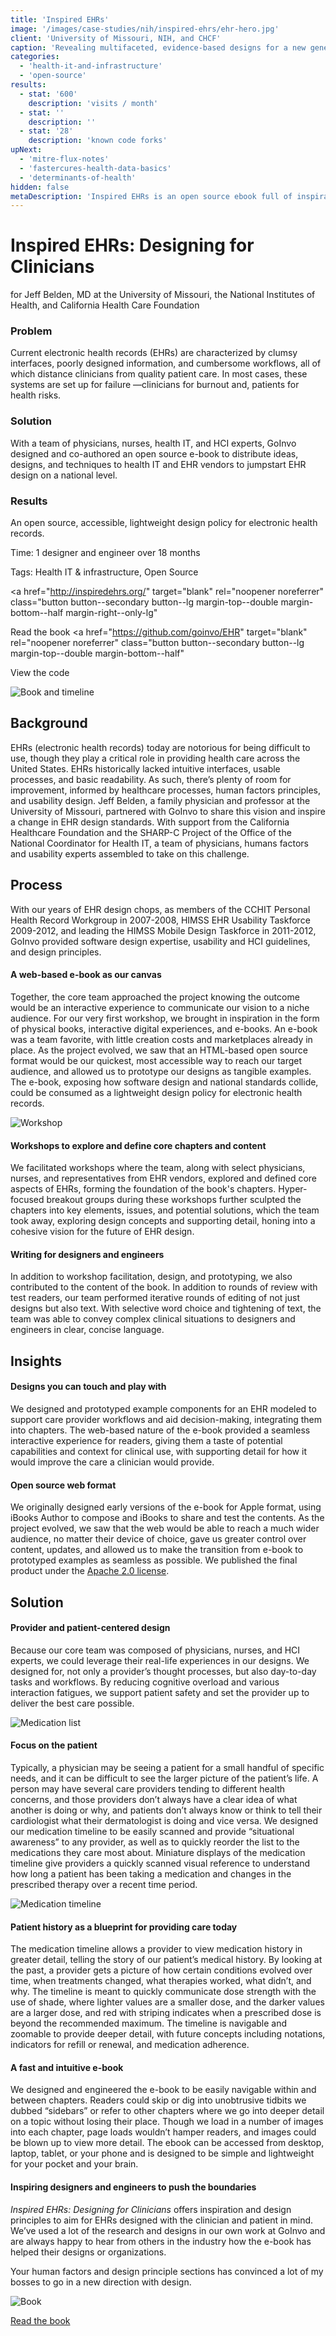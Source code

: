 ```yaml
---
title: 'Inspired EHRs'
image: '/images/case-studies/nih/inspired-ehrs/ehr-hero.jpg'
client: 'University of Missouri, NIH, and CHCF'
caption: 'Revealing multifaceted, evidence-based designs for a new generation of electronic health records.'
categories:
  - 'health-it-and-infrastructure'
  - 'open-source'
results:
  - stat: '600'
    description: 'visits / month'
  - stat: ''
    description: ''
  - stat: '28'
    description: 'known code forks'
upNext:
  - 'mitre-flux-notes'
  - 'fastercures-health-data-basics'
  - 'determinants-of-health'
hidden: false
metaDescription: 'Inspired EHRs is an open source ebook full of inspirational designs and techniques to push the limits of national electronic health record (EHR) companies.'
---
```



# Inspired EHRs: Designing for Clinicians

for Jeff Belden, MD at the University of Missouri, the National Institutes of Health, and California Health Care Foundation

### Problem

Current electronic health records (EHRs) are characterized by clumsy interfaces, poorly designed information, and cumbersome workflows, all of which distance clinicians from quality patient care. In most cases, these systems are set up for failure &mdash;clinicians for burnout and, patients for health risks.

### Solution

With a team of physicians, nurses, health IT, and HCI experts, GoInvo designed and co-authored an open source e-book to distribute ideas, designs, and techniques to health IT and EHR vendors to jumpstart EHR design on a national level.

### Results

An open source, accessible, lightweight design policy for electronic health records.

<span class="text--uppercase text--gray text--bold text--spacing text--md">Time:</span> 1 designer and engineer over 18 months

<span class="text--uppercase text--gray text--bold text--spacing text--md">Tags:</span> Health IT & infrastructure, Open Source

<a
  href="http://inspiredehrs.org/"
  target="blank"
  rel="noopener noreferrer"
  class="button button--secondary button--lg margin-top--double margin-bottom--half margin-right--only-lg"
>
  Read the book
</a>
<a
  href="https://github.com/goinvo/EHR"
  target="blank"
  rel="noopener noreferrer"
  class="button button--secondary button--lg margin-top--double margin-bottom--half"
>
  View the code
</a>
<Divider />

![Book and timeline](/images/case-studies/nih/inspired-ehrs/ehr-book-screen.jpg)

## Background

EHRs (electronic health records) today are notorious for being difficult to use, though they play a critical role in providing health care across the United States. EHRs historically lacked intuitive interfaces, usable processes, and basic readability. As such, there’s plenty of room for improvement, informed by healthcare processes, human factors principles, and usability design. Jeff Belden, a family physician and professor at the University of Missouri, partnered with GoInvo to share this vision and inspire a change in EHR design standards. With support from the California Healthcare Foundation and the SHARP-C Project of the Office of the National Coordinator for Health IT, a team of physicians, humans factors and usability experts assembled to take on this challenge.

<Divider />

## Process

With our years of EHR design chops, as members of the CCHIT Personal Health Record Workgroup in 2007-2008, HIMSS EHR Usability Taskforce 2009-2012, and leading the HIMSS Mobile Design Taskforce in 2011-2012, GoInvo provided software design expertise, usability and HCI guidelines, and design principles.

#### A web-based e-book as our canvas

Together, the core team approached the project knowing the outcome would be an interactive experience to communicate our vision to a niche audience. For our very first workshop, we brought in inspiration in the form of physical books, interactive digital experiences, and e-books. An e-book was a team favorite, with little creation costs and marketplaces already in place. As the project evolved, we saw that an HTML-based open source format would be our quickest, most accessible way to reach our target audience, and allowed us to prototype our designs as tangible examples. The e-book, exposing how software design and national standards collide, could be consumed as a lightweight design policy for electronic health records.

![Workshop](/images/case-studies/nih/inspired-ehrs/ehr-workshop.jpg)

#### Workshops to explore and define core chapters and content

We facilitated workshops where the team, along with select physicians, nurses, and representatives from EHR vendors, explored and defined core aspects of EHRs, forming the foundation of the book's chapters. Hyper-focused breakout groups during these workshops further sculpted the chapters into key elements, issues, and potential solutions, which the team took away, exploring design concepts and supporting detail, honing into a cohesive vision for the future of EHR design.

#### Writing for designers and engineers

In addition to workshop facilitation, design, and prototyping, we also contributed to the content of the book. In addition to rounds of review with test readers, our team performed iterative rounds of editing of not just designs but also text. With selective word choice and tightening of text, the team was able to convey complex clinical situations to designers and engineers in clear, concise language.

<Divider />

## Insights

#### Designs you can touch and play with

We designed and prototyped example components for an EHR modeled to support care provider workflows and aid decision-making, integrating them into chapters. The web-based nature of the e-book provided a seamless interactive experience for readers, giving them a taste of potential capabilities and context for clinical use, with supporting detail for how it would improve the care a clinician would provide.

#### Open source web format

We originally designed early versions of the e-book for Apple format, using iBooks Author to compose and iBooks to share and test the contents. As the project evolved, we saw that the web would be able to reach a much wider audience, no matter their device of choice, gave us greater control over content, updates, and allowed us to make the transition from e-book to prototyped examples as seamless as possible. We published the final product under the [Apache 2.0 license](https://www.apache.org/licenses/LICENSE-2.0).

<Divider />

## Solution

#### Provider and patient-centered design

Because our core team was composed of physicians, nurses, and HCI experts, we could leverage their real-life experiences in our designs. We designed for, not only a provider’s thought processes, but also day-to-day tasks and workflows. By reducing cognitive overload and various interaction fatigues, we support patient safety and set the provider up to deliver the best care possible.

![Medication list](/images/case-studies/nih/inspired-ehrs/ehr-medlist2.jpg)

#### Focus on the patient

Typically, a physician may be seeing a patient for a small handful of specific needs, and it can be difficult to see the larger picture of the patient’s life. A person may have several care providers tending to different health concerns, and those providers don’t always have a clear idea of what another is doing or why, and patients don’t always know or think to tell their cardiologist what their dermatologist is doing and vice versa. We designed our medication timeline to be easily scanned and provide “situational awareness” to any provider, as well as to quickly reorder the list to the medications they care most about. Miniature displays of the medication timeline give providers a quickly scanned visual reference to understand how long a patient has been taking a medication and changes in the prescribed therapy over a recent time period.

![Medication timeline](/images/case-studies/nih/inspired-ehrs/ehr-timeline.jpg)

#### Patient history as a blueprint for providing care today

The medication timeline allows a provider to view medication history in greater detail, telling the story of our patient’s medical history. By looking at the past, a provider gets a picture of how certain conditions evolved over time, when treatments changed, what therapies worked, what didn’t, and why. The timeline is meant to quickly communicate dose strength with the use of shade, where lighter values are a smaller dose, and the darker values are a larger dose, and red with striping indicates when a prescribed dose is beyond the recommended maximum. The timeline is navigable and zoomable to provide deeper detail, with future concepts including notations, indicators for refill or renewal, and medication adherence.

#### A fast and intuitive e-book

We designed and engineered the e-book to be easily navigable within and between chapters. Readers could skip or dig into unobtrusive tidbits we dubbed “sidebars” or refer to other chapters where we go into deeper detail on a topic without losing their place. Though we load in a number of images into each chapter, page loads wouldn’t hamper readers, and images could be blown up to view more detail. The ebook can be accessed from desktop, laptop, tablet, or your phone and is designed to be simple and lightweight for your pocket and your brain.

#### Inspiring designers and engineers to push the boundaries

_Inspired EHRs: Designing for Clinicians_ offers inspiration and design principles to aim for EHRs designed with the clinician and patient in mind. We’ve used a lot of the research and designs in our own work at GoInvo and are always happy to hear from others in the industry how the e-book has helped their designs or organizations.

<Quote quotee="Xue Lee" quoteeSub="Marshfield Clinic User Experience Designer">
  Your human factors and design principle sections has convinced a lot of my
  bosses to go in a new direction with design.
</Quote>

![Book](/images/case-studies/nih/inspired-ehrs/ehr-book.jpg)

<div class="text--center">
  <a
    href="http://inspiredehrs.org/"
    target="blank"
    rel="noopener noreferrer"
    class="button button--secondary button--lg margin-top--double margin-bottom--half margin-right--only-lg center"
  >
    Read the book
  </a>
</div>
